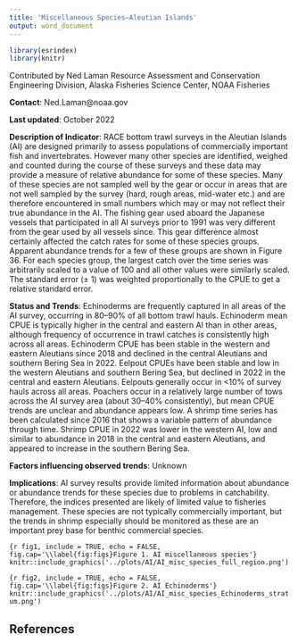 ```yaml
---
title: 'Miscellaneous Species—Aleutian Islands'
output: word_document
---
```


```r
library(esrindex)
library(knitr)
```

Contributed by Ned Laman
Resource Assessment and Conservation Engineering Division, Alaska Fisheries Science Center, NOAA Fisheries 

**Contact**: Ned.Laman@noaa.gov

**Last updated**: October 2022

**Description of Indicator**: RACE bottom trawl surveys in the Aleutian Islands (AI) are designed primarily to assess populations of commercially important fish and invertebrates. However many other species are identified, weighed and counted during the course of these surveys and these data may provide a measure of relative abundance for some of these species. Many of these species are not sampled well by the gear or occur in areas that are not well sampled by the survey (hard, rough areas, mid-water etc.) and are therefore encountered in small numbers which may or may not reflect their true abundance in the AI. The fishing gear used aboard the Japanese vessels that participated in all AI surveys prior to 1991 was very different from the gear used by all vessels since. This gear difference almost certainly affected the catch rates for some of these species groups. Apparent abundance trends for a few of these groups are shown in Figure 36. For each species group, the largest catch over the time series was arbitrarily scaled to a value of 100 and all other values were similarly scaled. The standard error (± 1) was weighted proportionally to the CPUE to get a relative standard error.

**Status and Trends**: Echinoderms are frequently captured in all areas of the AI survey, occurring in 80–90% of all bottom trawl hauls. Echinoderm mean CPUE is typically higher in the central and eastern AI than in other areas, although frequency of occurrence in trawl catches is consistently high across all areas. Echinoderm CPUE has been stable in the western and eastern Aleutians since 2018 and declined in the central Aleutians and southern Bering Sea in 2022. Eelpout CPUEs have been stable and low in the western Aleutians and southern Bering Sea, but declined in 2022 in the central and eastern Aleutians. Eelpouts generally occur in <10% of survey hauls across all areas. Poachers occur in a relatively large number of tows across the AI survey area (about 30–40% consistently), but mean CPUE trends are unclear and abundance appears low. A shrimp time series has been calculated since 2016 that shows a variable pattern of abundance through time. Shrimp CPUE in 2022 was lower in the western AI, low and similar to abundance in 2018 in the central and eastern Aleutians, and appeared to increase in the southern Bering Sea.

**Factors influencing observed trends**: Unknown

**Implications**: AI survey results provide limited information about abundance or abundance trends for these species due to problems in catchability. Therefore, the indices presented are likely of limited value to fisheries management. These species are not typically commercially important, but the trends in shrimp especially should be monitored as these are an important prey base for benthic commercial species.


```{r fig1, include = TRUE, echo = FALSE, fig.cap='\\label{fig:figs}Figure 1. AI miscellaneous species'}
knitr::include_graphics('../plots/AI/AI_misc_species_full_region.png')
```

```{r fig2, include = TRUE, echo = FALSE, fig.cap='\\label{fig:figs}Figure 2. AI Echinoderms'}
knitr::include_graphics('../plots/AI/AI_misc_species_Echinoderms_stratum.png')
```

## References
